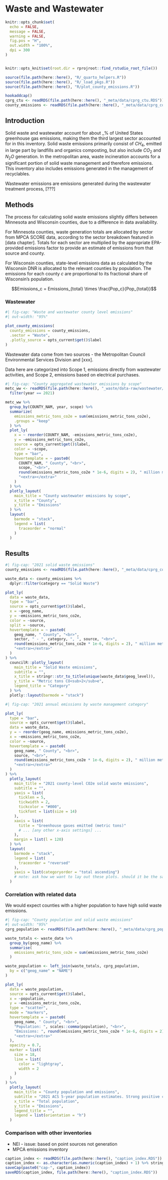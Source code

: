 # Waste and Wastewater 
```r
knitr::opts_chunk$set(
  echo = FALSE,
  message = FALSE,
  warning = FALSE,
  fig.pos = "H",
  out.width = "100%",
  dpi = 300
)


knitr::opts_knit$set(root.dir = rprojroot::find_rstudio_root_file())
```
```r
source(file.path(here::here(), "R/_quarto_helpers.R"))
source(file.path(here::here(), "R/_load_pkgs.R"))
source(file.path(here::here(), "R/plot_county_emissions.R"))

hookaddcap()
cprg_ctu <- readRDS(file.path(here::here(), "_meta/data/cprg_ctu.RDS"))
county_emissions <- readRDS(file.path(here::here(), "_meta/data/cprg_county_emissions.RDS"))
```

## Introduction

Solid waste and wastewater account for about _% of United States greenhouse gas emissions, making them the third largest sector accounted for in this inventory. Solid waste emissions primarily consist of $CH_4$, emitted in large part by landfills and organics composting, but also include $CO_2$ and $N_2O$ generation. In the metropolitan area, waste incineration accounts for a significant portion of solid waste management and therefore emissions. This inventory also includes emissions generated in the management of recyclables.

Wastewater emissions are emissions generated during the wastewater treatment process, [???]

## Methods

The process for calculating solid waste emissions slightly differs between Minnesota and Wisconsin counties, due to a difference in data availability.

For Minnesota counties, waste generation totals are allocated by sector from MPCA SCORE data, according to the sector breakdown featured in [data chapter]. Totals for each sector are multiplied by the appropriate EPA-provided emissions factor to provide an estimate of emissions from that source and county.

For Wisconsin counties, state-level emissions data as calculated by the Wisconsin DNR is allocated to the relevant counties by population. The emissions for each county $c$ are proportional to its fractional share of Wisconsin's population.

$$Emissions_c = Emissions_{total} \times \frac{Pop_c}{Pop_{total}}$$

### Wastewater

```r
#| fig-cap: "Waste and wastewater county level emissions"
#| out-width: "95%"

plot_county_emissions(
  county_emissions = county_emissions,
  .sector = "Waste",
  .plotly_source = opts_current$get()$label
)
```

Wastewater data come from two sources - the Metropolitan Council Environmental Services Division and [xxx]. 

Data here are categorized into Scope 1, emissions directly from wastewater activities, and Scope 2, emissions based on electrical purchases.


```r
#| fig-cap: "County aggregated wastewater emissions by scope"
metc_ww <- readRDS(file.path(here::here(), "_waste/data-raw/wastewater/metc_wastewater.RDS")) %>%
  filter(year == 2021)

metc_ww %>%
  group_by(COUNTY_NAM, year, scope) %>%
  summarize(
    emissions_metric_tons_co2e = sum(emissions_metric_tons_co2e),
    .groups = "keep"
  ) %>%
  plot_ly(
    x = ~ reorder(COUNTY_NAM, -emissions_metric_tons_co2e),
    y = ~emissions_metric_tons_co2e,
    source = opts_current$get()$label,
    color = ~scope,
    type = "bar",
    hovertemplate = ~ paste0(
      COUNTY_NAM, " County", "<br>",
      scope, "<br>",
      round(emissions_metric_tons_co2e * 1e-6, digits = 2), " million metric tons CO<sub>2</sub>e", "<br>",
      "<extra></extra>"
    )
  ) %>%
  plotly_layout(
    main_title = "County wastewater emissions by scope",
    x_title = "County",
    y_title = "Emissions"
  ) %>%
  layout(
    barmode = "stack",
    legend = list(
      traceorder = "normal"
    )
  )
```


## Results

```r
#| fig-cap: "2021 solid waste emissions"
county_emissions <- readRDS(file.path(here::here(), "_meta/data/cprg_county_emissions.RDS"))

waste_data <- county_emissions %>%
  dplyr::filter(category == "Solid Waste")

plot_ly(
  data = waste_data,
  type = "bar",
  source = opts_current$get()$label,
  x = ~geog_name,
  y = ~emissions_metric_tons_co2e,
  color = ~source,
  split = ~source,
  hovertemplate = ~ paste0(
    geog_name, " County", "<br>",
    sector, " - ", category, ", ", source, "<br>",
    round(emissions_metric_tons_co2e * 1e-6, digits = 2), " million metric tons CO<sub>2</sub>e", "<br>",
    "<extra></extra>"
  )
) %>%
  councilR::plotly_layout(
    main_title = "Solid Waste emissions",
    subtitle = "",
    x_title = stringr::str_to_title(unique(waste_data$geog_level)),
    y_title = "Metric tons CO<sub>2</sub>e",
    legend_title = "Category"
  ) %>%
  plotly::layout(barmode = "stack")
```


```r
#| fig-cap: "2021 annual emissions by waste management category"

plot_ly(
  type = "bar",
  source = opts_current$get()$label,
  data = waste_data,
  y = ~ reorder(geog_name, emissions_metric_tons_co2e),
  x = ~emissions_metric_tons_co2e,
  color = ~source,
  hovertemplate = ~ paste0(
    geog_name, " County", "<br>",
    source, "<br>",
    round(emissions_metric_tons_co2e * 1e-6, digits = 2), " million metric tons CO<sub>2</sub>e", "<br>",
    "<extra></extra>"
  )
) %>%
  plotly_layout(
    main_title = "2021 county-level CO2e solid waste emissions",
    subtitle = "",
    yaxis = list(
      ticklen = 5,
      tickwidth = 2,
      tickcolor = "#000",
      tickfont = list(size = 14)
    ),
    xaxis = list(
      title = "Greenhouse gases emitted (metric tons)"
      # ... [any other x-axis settings] ...
    ),
    margin = list(l = 120)
  ) %>%
  layout(
    barmode = "stack",
    legend = list(
      traceorder = "reversed"
    ),
    yaxis = list(categoryorder = "total ascending")
    # note: ask how we want to lay out these plots. should it be the same as others or ascending
  )
```

### Correlation with related data

We would expect counties with a higher population to have high solid waste emissions.

```r
#| fig-cap: "County population and solid waste emissions"
#| out-width: "95%"
cprg_population <- readRDS(file.path(here::here(), "_meta/data/cprg_population.RDS"))

waste_totals <- waste_data %>%
  group_by(geog_name) %>%
  summarise(
    emissions_metric_tons_co2e = sum(emissions_metric_tons_co2e)
  )

waste_population <- left_join(waste_totals, cprg_population,
  by = c("geog_name" = "NAME")
)

plot_ly(
  data = waste_population,
  source = opts_current$get()$label,
  x = ~population,
  y = ~emissions_metric_tons_co2e,
  type = "scatter",
  mode = "markers",
  hovertemplate = ~ paste0(
    geog_name, " County", "<br>",
    "Population: ", scales::comma(population), "<br>",
    "Emissions: ", round(emissions_metric_tons_co2e * 1e-6, digits = 2), " million metric tons CO<sub>2</sub>e", "<br>",
    "<extra></extra>"
  ),
  opacity = 0.7,
  marker = list(
    size = 18,
    line = list(
      color = "lightgray",
      width = 2
    )
  )
) %>%
  plotly_layout(
    main_title = "County population and emissions",
    subtitle = "2021 ACS 5-year population estimates. Strong positive correlation",
    x_title = "Total population",
    y_title = "Emissions",
    legend_title = "",
    legend = list(orientation = "h")
  )
```

### Comparison with other inventories

- NEI - issue: based on point sources not generation
- MPCA emissions inventory

```r
caption_index <- readRDS(file.path(here::here(), "caption_index.RDS"))
caption_index <- as.character(as.numeric(caption_index) + 1) %>% stringr::str_pad(width = 2, side = "left", pad = "0")
saveCap(paste0("cap-", caption_index))
saveRDS(caption_index, file.path(here::here(), "caption_index.RDS"))
```

